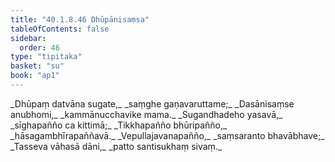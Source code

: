 ```yaml
---
title: "40.1.8.46 Dhūpānisaṃsa"
tableOfContents: false
sidebar:
  order: 46
type: "tipitaka"
basket: "su"
book: "ap1"
---
```



<DynamicBreadcrumb />

<Division number="202" book="ap1" bookNo="20" page="369">

<Paragraph number="4499" type="verses" book="ap1">
_Dhūpaṃ datvāna sugate,_  
_saṃghe gaṇavaruttame;_  
_Dasānisaṃse anubhomi,_  
_kammānucchavike mama._  

</Paragraph>

</Division>
<Division number="203" book="ap1" bookNo="20" page="369">

<Paragraph number="4500" type="verses" book="ap1">
_Sugandhadeho yasavā,_  
_sīghapañño ca kittimā;_  
_Tikkhapañño bhūripañño,_  
_hāsagambhīrapaññavā._  

</Paragraph>

</Division>
<Division number="204" book="ap1" bookNo="20" page="370">

<Paragraph number="4501" type="verses" book="ap1">
_Vepullajavanapañño,_  
_saṃsaranto bhavābhave;_  
_Tasseva vāhasā dāni,_  
_patto santisukhaṃ sivaṃ._
</Paragraph>
</Division>